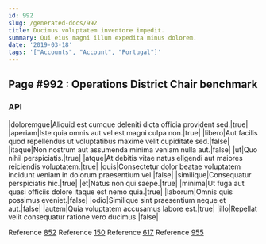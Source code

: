```yaml
---
id: 992
slug: /generated-docs/992
title: Ducimus voluptatem inventore impedit.
summary: Qui eius magni illum expedita minus dolorem.
date: '2019-03-18'
tags: '["Accounts", "Account", "Portugal"]'
---
```

## Page #992 : Operations District Chair benchmark

### API

|doloremque|Aliquid est cumque deleniti dicta officia provident sed.|true|
|aperiam|Iste quia omnis aut vel est magni culpa non.|true|
|libero|Aut facilis quod repellendus ut voluptatibus maxime velit cupiditate sed.|false|
|itaque|Non nostrum aut assumenda minima veniam nulla aut.|false|
|ut|Quo nihil perspiciatis.|true|
|atque|At debitis vitae natus eligendi aut maiores reiciendis voluptatem.|true|
|quis|Consectetur dolor beatae voluptatem incidunt veniam in dolorum praesentium vel.|false|
|similique|Consequatur perspiciatis hic.|true|
|et|Natus non qui saepe.|true|
|minima|Ut fuga aut quasi officiis dolore itaque est nemo quia.|true|
|laborum|Omnis quis possimus eveniet.|false|
|odio|Similique sint praesentium neque et aut.|false|
|autem|Quia voluptatem accusamus labore est.|true|
|illo|Repellat velit consequatur ratione vero ducimus.|false|

Reference [852](/generated-docs/852)
Reference [150](/generated-docs/150)
Reference [617](/generated-docs/617)
Reference [955](/generated-docs/955)



